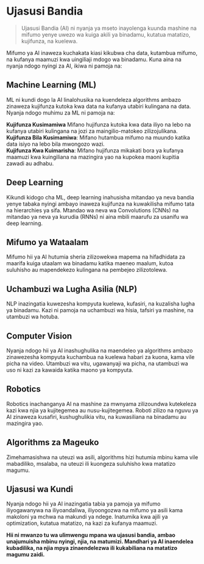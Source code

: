 # Ujasusi Bandia

> Ujasusi Bandia (AI) ni nyanja ya mseto inayolenga kuunda mashine na mifumo yenye uwezo wa kuiga akili ya binadamu, kutatua matatizo, kujifunza, na kuelewa.

Mifumo ya AI inaweza kuchakata kiasi kikubwa cha data, kutambua mifumo, na kufanya maamuzi kwa uingiliaji mdogo wa binadamu. Kuna aina na nyanja ndogo nyingi za AI, ikiwa ni pamoja na:

## Machine Learning (ML)

ML ni kundi dogo la AI linalohusika na kuendeleza algorithms ambazo zinaweza kujifunza kutoka kwa data na kufanya utabiri kulingana na data. Nyanja ndogo muhimu za ML ni pamoja na:

**Kujifunza Kusimamiwa**
Mifano hujifunza kutoka kwa data iliyo na lebo na kufanya utabiri kulingana na jozi za maingilio-matokeo zilizojulikana.\
**Kujifunza Bila Kusimamiwa**:
Mifano hutambua mifumo na muundo katika data isiyo na lebo bila mwongozo wazi.\
**Kujifunza Kwa Kuimarisha**:
Mifano hujifunza mikakati bora ya kufanya maamuzi kwa kuingiliana na mazingira yao na kupokea maoni kupitia zawadi au adhabu.

## Deep Learning

Kikundi kidogo cha ML, deep learning inahusisha mitandao ya neva bandia yenye tabaka nyingi ambayo inaweza kujifunza na kuwakilisha mifumo tata na hierarchies ya sifa. Mtandao wa neva wa Convolutions (CNNs) na mitandao ya neva ya kurudia (RNNs) ni aina mbili maarufu za usanifu wa deep learning.

## Mifumo ya Wataalam

Mifumo hii ya AI hutumia sheria zilizowekwa mapema na hifadhidata za maarifa kuiga utaalam wa binadamu katika maeneo maalum, kutoa suluhisho au mapendekezo kulingana na pembejeo zilizotolewa.

## Uchambuzi wa Lugha Asilia (NLP)

NLP inazingatia kuwezesha kompyuta kuelewa, kufasiri, na kuzalisha lugha ya binadamu. Kazi ni pamoja na uchambuzi wa hisia, tafsiri ya mashine, na utambuzi wa hotuba.

## Computer Vision

Nyanja ndogo hii ya AI inashughulika na maendeleo ya algorithms ambazo zinawezesha kompyuta kuchambua na kuelewa habari za kuona, kama vile picha na video. Utambuzi wa vitu, ugawanyaji wa picha, na utambuzi wa uso ni kazi za kawaida katika maono ya kompyuta.

## Robotics

Robotics inachanganya AI na mashine za mwnyama zilizoundwa kutekeleza kazi kwa njia ya kujitegemea au nusu-kujitegemea. Roboti zilizo na nguvu ya AI zinaweza kusafiri, kushughulikia vitu, na kuwasiliana na binadamu au mazingira yao.

## Algorithms za Mageuko

Zimehamasishwa na uteuzi wa asili, algorithms hizi hutumia mbinu kama vile mabadiliko, msalaba, na uteuzi ili kuongeza suluhisho kwa matatizo magumu.

## Ujasusi wa Kundi

Nyanja ndogo hii ya AI inazingatia tabia ya pamoja ya mifumo iliyogawanywa na iliyoandaliwa, iliyoongozwa na mifumo ya asili kama makoloni ya mchwa na makundi ya ndege. Inatumika kwa ajili ya optimization, kutatua matatizo, na kazi za kufanya maamuzi.

**Hii ni mwanzo tu wa ulimwengu mpana wa ujasusi bandia, ambao unajumuisha mbinu nyingi, njia, na matumizi. Mandhari ya AI inaendelea kubadilika, na njia mpya zinaendelezwa ili kukabiliana na matatizo magumu zaidi.**
